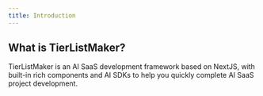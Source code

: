 ```yaml
---
title: Introduction
---
```


## What is TierListMaker?

TierListMaker is an AI SaaS development framework based on NextJS, with built-in rich components and AI SDKs to help you quickly complete AI SaaS project development.
